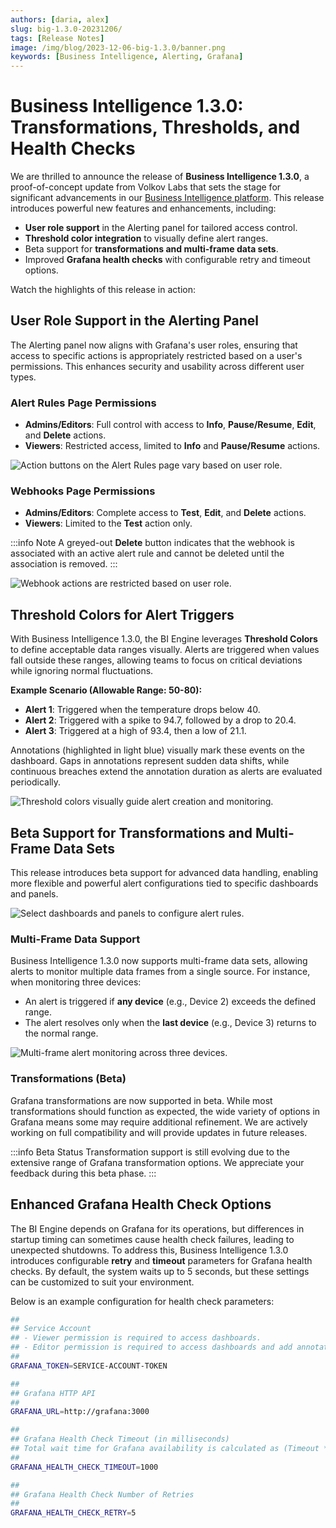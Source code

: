 ```yaml
---
authors: [daria, alex]
slug: big-1.3.0-20231206/
tags: [Release Notes]
image: /img/blog/2023-12-06-big-1.3.0/banner.png
keywords: [Business Intelligence, Alerting, Grafana]
---
```



# Business Intelligence 1.3.0: Transformations, Thresholds, and Health Checks

We are thrilled to announce the release of **Business Intelligence 1.3.0**, a proof-of-concept update from Volkov Labs that sets the stage for significant advancements in our [Business Intelligence platform](/docs/). This release introduces powerful new features and enhancements, including:

- **User role support** in the Alerting panel for tailored access control.
- **Threshold color integration** to visually define alert ranges.
- Beta support for **transformations and multi-frame data sets**.
- Improved **Grafana health checks** with configurable retry and timeout options.

Watch the highlights of this release in action:

<Shorts id="mAdwQ32SmMc" title="Business Intelligence 1.3.0 for Grafana" />

## User Role Support in the Alerting Panel

The Alerting panel now aligns with Grafana's user roles, ensuring that access to specific actions is appropriately restricted based on a user's permissions. This enhances security and usability across different user types.

### Alert Rules Page Permissions

- **Admins/Editors**: Full control with access to **Info**, **Pause/Resume**, **Edit**, and **Delete** actions.
- **Viewers**: Restricted access, limited to **Info** and **Pause/Resume** actions.

<Image
  title="Action buttons on the Alert Rules page vary based on user role."
  src="/img/blog/2023-12-06-big-1.3.0/roles.png"
/>

### Webhooks Page Permissions

- **Admins/Editors**: Complete access to **Test**, **Edit**, and **Delete** actions.
- **Viewers**: Limited to the **Test** action only.

:::info Note
A greyed-out **Delete** button indicates that the webhook is associated with an active alert rule and cannot be deleted until the association is removed.
:::

<Image
  title="Webhook actions are restricted based on user role."
  src="/img/blog/2023-12-06-big-1.3.0/roles-hooks.png"
/>

## Threshold Colors for Alert Triggers

With Business Intelligence 1.3.0, the BI Engine leverages **Threshold Colors** to define acceptable data ranges visually. Alerts are triggered when values fall outside these ranges, allowing teams to focus on critical deviations while ignoring normal fluctuations.

**Example Scenario (Allowable Range: 50-80):**

- **Alert 1**: Triggered when the temperature drops below 40.
- **Alert 2**: Triggered with a spike to 94.7, followed by a drop to 20.4.
- **Alert 3**: Triggered at a high of 93.4, then a low of 21.1.

Annotations (highlighted in light blue) visually mark these events on the dashboard. Gaps in annotations represent sudden data shifts, while continuous breaches extend the annotation duration as alerts are evaluated periodically.

<Image
  title="Threshold colors visually guide alert creation and monitoring."
  src="/img/blog/2023-12-06-big-1.3.0/thresh-color.png"
/>

## Beta Support for Transformations and Multi-Frame Data Sets

This release introduces beta support for advanced data handling, enabling more flexible and powerful alert configurations tied to specific dashboards and panels.

<Image
  title="Select dashboards and panels to configure alert rules."
  src="/img/blog/2023-12-06-big-1.3.0/dash-panel.png"
/>

### Multi-Frame Data Support

Business Intelligence 1.3.0 now supports multi-frame data sets, allowing alerts to monitor multiple data frames from a single source. For instance, when monitoring three devices:

- An alert is triggered if **any device** (e.g., Device 2) exceeds the defined range.
- The alert resolves only when the **last device** (e.g., Device 3) returns to the normal range.

<Image
  title="Multi-frame alert monitoring across three devices."
  src="/img/blog/2023-12-06-big-1.3.0/multi-frame.png"
/>

### Transformations (Beta)

Grafana transformations are now supported in beta. While most transformations should function as expected, the wide variety of options in Grafana means some may require additional refinement. We are actively working on full compatibility and will provide updates in future releases.

:::info Beta Status
Transformation support is still evolving due to the extensive range of Grafana transformation options. We appreciate your feedback during this beta phase.
:::

## Enhanced Grafana Health Check Options

The BI Engine depends on Grafana for its operations, but differences in startup timing can sometimes cause health check failures, leading to unexpected shutdowns. To address this, Business Intelligence 1.3.0 introduces configurable **retry** and **timeout** parameters for Grafana health checks. By default, the system waits up to 5 seconds, but these settings can be customized to suit your environment.

Below is an example configuration for health check parameters:

```sh
##
## Service Account
## - Viewer permission is required to access dashboards.
## - Editor permission is required to access dashboards and add annotations.
##
GRAFANA_TOKEN=SERVICE-ACCOUNT-TOKEN

##
## Grafana HTTP API
##
GRAFANA_URL=http://grafana:3000

##
## Grafana Health Check Timeout (in milliseconds)
## Total wait time for Grafana availability is calculated as (Timeout * Number of Retries / 1000) seconds.
##
GRAFANA_HEALTH_CHECK_TIMEOUT=1000

##
## Grafana Health Check Number of Retries
##
GRAFANA_HEALTH_CHECK_RETRY=5
```

<GettingStarted />

<Feedback />
